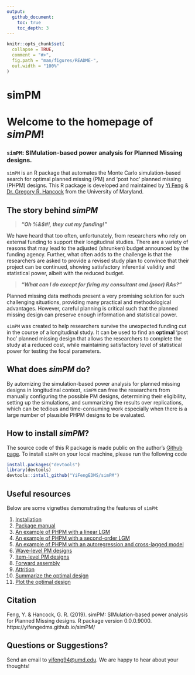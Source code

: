 ```yaml
---
output: 
  github_document:
    toc: true
    toc_depth: 3
---
```



<!-- README.md is generated from README.Rmd. Please edit that file -->

```r
knitr::opts_chunk$set(
  collapse = TRUE,
  comment = "#>",
  fig.path = "man/figures/README-",
  out.width = "100%"
)
```
simPM   
=========

Welcome to the homepage of _simPM_!
=

### `simPM`: SIMulation-based power analysis for Planned Missing designs.


`simPM` is an R package that automates the Monte Carlo simulation-based search for optimal planned missing (PM) and 'post hoc' planned missing (PHPM) designs. This R package is developed and maintained by [Yi Feng](https://terpconnect.umd.edu/~yifeng94/) & [Dr. Gregory R. Hancock](https://education.umd.edu/directory/gregory-r-hancock) from the University of Maryland.


## The story behind _simPM_

>_**"Oh %&$#!, they cut my funding!"**_

We have heard that too often, unfortunately, from researchers who rely on external funding to support their longitudinal studies. There are a variety of reasons that may lead to the adjusted (shrunken) budget announced by the funding agency. Further, what often adds to the challenge is that the researchers are asked to provide a revised study plan to convince that their project can be continued, showing satisfactory inferential validity and statistical power, albeit with the reduced budget. 

>_**"What can I do except for firing my consultant and (poor) RAs?"**_

Planned missing data methods present a very promising solution for such challenging situations, providing many practical and methodological advantages. However, careful planning is critical such that the planned missing design can preserve enough information and statistical power. 

`simPM` was created to help researchers survive the unexpected funding cut in the course of a longitudinal study. It can be used to find an **optimal** 'post hoc' planned missing design that allows the researchers to complete the study at a reduced cost, while maintaining satisfactory level of statistical power for testing the focal parameters. 


## What does _simPM_ do?

By automizing the simulation-based power analysis for planned missing designs in longitudinal context, `simPM` can free the researchers from manually configuring the possible PM designs, determining their eligibility, setting up the simulations, and summarizing the results over replications, which can be tedious and time-consuming work especially when there is a large number of plausible PHPM designs to be evaluated.


## How to install _simPM_? 

The source code of this R package is made public on the author's [Github page](https://github.com/YiFengEDMS/simPM). To install `simPM` on your local machine, please run the following code

```r
install.packages("devtools")
library(devtools)
devtools::intall_github("YiFengEDMS/simPM")
``` 

## Useful resources

Below are some vignettes demonstrating the features of `simPM`:

1. [Installation](articles/installation.html)
1. [Package manual](https://yifengedms.github.io/simPM/manual/simPM_0.0.0.9000.pdf)
1. [An example of PHPM with a linear LGM](articles/Linear-Latent-Growth-Model.html)
1. [An example of PHPM with a second-order LGM](articles/Second-Order-Latent-Growth-Model.html)
1. [An example of PHPM with an autoregression and cross-lagged model]()
1. [Wave-level PM designs]()
1. [Item-level PM designs]()
1. [Forward assembly]()
1. [Attrition]()
1. [Summarize the optimal design]()
1. [Plot the optimal design]()


## Citation

Feng, Y. & Hancock, G. R. (2019). simPM: SIMulation-based power
  analysis for Planned Missing designs. R package version 0.0.0.9000.
  https://yifengedms.github.io/simPM/


## Questions or Suggestions?
Send an email to [yifeng94@umd.edu](yifeng94@umd.edu). We are happy to hear about your thoughts!
